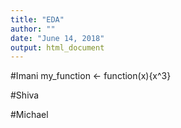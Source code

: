 ```yaml
---
title: "EDA"
author: ""
date: "June 14, 2018"
output: html_document
---
```



#Imani 
my_function <- function(x){x^3}

#Shiva


#Michael 

